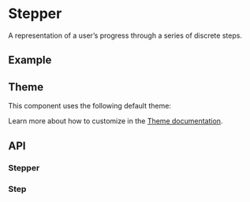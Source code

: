 
<Meta of={StepperStories} />

# Stepper
A representation of a user’s progress through a series of discrete steps.

## Example
<ToggleCanvas sourceState="shown" of={StepperStories.Markers} storybook="components-layout-stepper--markers" />

## Theme
This component uses the following default theme:

<ThemeRender theme={stepperTheme} />

Learn more about how to customize in the [Theme documentation](/docs/theme/getting-started).

## API
### Stepper
<PropsTable name="Stepper" />

### Step
<PropsTable name="Step" />

